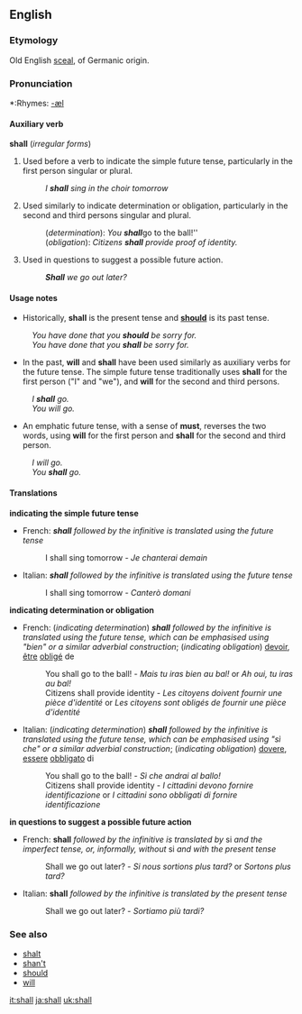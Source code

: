 ==English==

{{rank|down|good|never|100|shall|most|where|those}}

===Etymology===
Old English [[sculan|sceal]], of Germanic origin.

===Pronunciation===
*:Rhymes: [[Rhymes:English:-æl|-æl]]

====Auxiliary verb====
'''shall''' (''irregular forms'')

# Used before a verb to indicate the simple future tense, particularly in the first person singular or plural.
#:''I '''shall''' sing in the choir tomorrow''
# Used similarly to indicate determination or obligation, particularly in the second and third persons singular and plural.
#:(''determination''): ''You '''shall''' ''go to the ball!''
#:(''obligation''): ''Citizens '''shall''' provide proof of identity.''
# Used in questions to suggest a possible future action.
#:'''''Shall''' we go out later?''

====Usage notes====
*Historically, '''shall''' is the present tense and '''[[should]]''' is its past tense.
:''You have done that you '''should''' be sorry for.''
:''You have done that you '''shall''' be sorry for.''
*In the past, '''will''' and '''shall''' have been used similarly as auxiliary verbs for the future tense. The simple future tense traditionally uses '''shall''' for the first person ("I" and "we"), and '''will''' for the second and third persons.
:''I '''shall''' go.''
:''You will go.''
*An emphatic future tense, with a sense of '''must''', reverses the two words, using '''will''' for the first person and '''shall''' for the second and third person.
:''I will go.''
:''You '''shall''' go.''

====Translations====

'''indicating the simple future tense'''
{{top}}
*French: '''''shall''' followed by the infinitive is translated using the future tense''
*:I shall sing tomorrow - ''Je chanterai demain''
{{mid}}
*Italian: '''''shall''' followed by the infinitive is translated using the future tense''
*:I shall sing tomorrow - ''Canterò domani''
{{bottom}}

'''indicating determination or obligation'''
{{top}}
*French: (''indicating determination'') '''''shall''' followed by the infinitive is translated using the future tense, which can be emphasised using "bien" or a similar adverbial construction''; (''indicating obligation'') [[devoir]], [[être]] [[obliger|obligé]] de
*:You shall go to the ball! - ''Mais tu iras bien au bal!'' or ''Ah oui, tu iras au bal!''
*:Citizens shall provide identity - ''Les citoyens doivent fournir une pièce d'identité'' or ''Les citoyens sont obligés de fournir une pièce d'identité''
{{mid}}
*Italian:  (''indicating determination'') '''''shall''' followed by the infinitive is translated using the future tense, which can be emphasised using "sì che" or a similar adverbial construction''; (''indicating obligation'') [[dovere]], [[essere]] [[obbligare|obbligato]] di
*:You shall go to the ball! - ''Sì che andrai al ballo!''
*:Citizens shall provide identity - ''I cittadini devono fornire identificazione'' or ''I cittadini sono obbligati di fornire identificazione''
{{bottom}}

'''in questions to suggest a possible future action'''
{{top}}
*French: '''shall''' ''followed by the infinitive is translated by'' si ''and the imperfect tense, or, informally, without'' si ''and with the present tense''
*:Shall we go out later? - ''Si nous sortions plus tard?'' or ''Sortons plus tard?''
{{mid}}
*Italian: '''shall''' ''followed by the infinitive is translated by the present tense''
*:Shall we go out later? - ''Sortiamo più tardi?''
{{bottom}}

===See also===
*[[shalt]]
*[[shan't]]
*[[should]]
*[[will]]

[[it:shall]]
[[ja:shall]]
[[uk:shall]]
